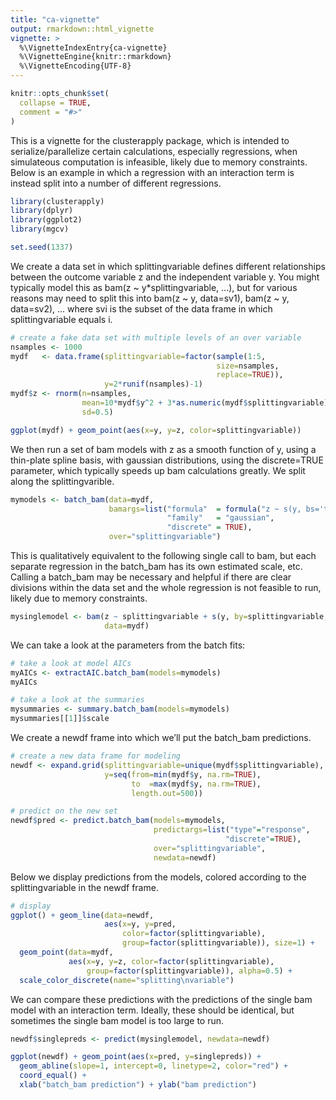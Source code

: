 ```yaml
---
title: "ca-vignette"
output: rmarkdown::html_vignette
vignette: >
  %\VignetteIndexEntry{ca-vignette}
  %\VignetteEngine{knitr::rmarkdown}
  %\VignetteEncoding{UTF-8}
---
```

```r
knitr::opts_chunk$set(
  collapse = TRUE,
  comment = "#>"
)
```

This is a vignette for the clusterapply package, which is intended to serialize/parallelize certain calculations, especially regressions, when simulateous computation is infeasible, likely due to memory constraints. Below is an example in which a regression with an interaction term is instead split into a number of different regressions.

```r
library(clusterapply)
library(dplyr)
library(ggplot2)
library(mgcv)

set.seed(1337)
```

We create a data set in which splittingvariable defines different relationships between the outcome variable z and the independent variable y. You might typically model this as bam(z ~ y*splittingvariable, ...), but for various reasons may need to split this into bam(z ~ y, data=sv1), bam(z ~ y, data=sv2), ... where svi is the subset of the data frame in which splittingvariable equals i.

```r
# create a fake data set with multiple levels of an over variable
nsamples <- 1000
mydf   <- data.frame(splittingvariable=factor(sample(1:5,
                                              size=nsamples,
                                              replace=TRUE)),
                     y=2*runif(nsamples)-1)
mydf$z <- rnorm(n=nsamples,
                mean=10*mydf$y^2 + 3*as.numeric(mydf$splittingvariable),
                sd=0.5)

ggplot(mydf) + geom_point(aes(x=y, y=z, color=splittingvariable))
```

We then run a set of bam models with z as a smooth function of y, using a thin-plate spline basis, with gaussian distributions, using the discrete=TRUE parameter, which typically speeds up bam calculations greatly. We split along the splittingvarible.

```r
mymodels <- batch_bam(data=mydf,
                      bamargs=list("formula"  = formula("z ~ s(y, bs='tp')"),
                                   "family"   = "gaussian",
                                   "discrete" = TRUE),
                      over="splittingvariable")
```

This is qualitatively equivalent to the following single call to bam, but each separate regression in the batch_bam has its own estimated scale, etc. Calling a batch_bam may be necessary and helpful if there are clear divisions within the data set and the whole regression is not feasible to run, likely due to memory constraints.

```r
mysinglemodel <- bam(z ~ splittingvariable + s(y, by=splittingvariable, bs='tp'),
                     data=mydf)
```

We can take a look at the parameters from the batch fits:

```r
# take a look at model AICs
myAICs <- extractAIC.batch_bam(models=mymodels)
myAICs

# take a look at the summaries
mysummaries <- summary.batch_bam(models=mymodels)
mysummaries[[1]]$scale

```

We create a newdf frame into which we'll put the batch_bam predictions.

```r
# create a new data frame for modeling
newdf <- expand.grid(splittingvariable=unique(mydf$splittingvariable),
                     y=seq(from=min(mydf$y, na.rm=TRUE),
                           to  =max(mydf$y, na.rm=TRUE),
                           length.out=500))

# predict on the new set
newdf$pred <- predict.batch_bam(models=mymodels,
                                predictargs=list("type"="response",
                                                "discrete"=TRUE),
                                over="splittingvariable",
                                newdata=newdf)
```

Below we display predictions from the models, colored according to the splittingvariable in the newdf frame.

```r
# display
ggplot() + geom_line(data=newdf,
                     aes(x=y, y=pred,
                         color=factor(splittingvariable),
                         group=factor(splittingvariable)), size=1) +
  geom_point(data=mydf,
             aes(x=y, y=z, color=factor(splittingvariable),
                 group=factor(splittingvariable)), alpha=0.5) +
  scale_color_discrete(name="splitting\nvariable")
```

We can compare these predictions with the predictions of the single bam model with an interaction term. Ideally, these should be identical, but sometimes the single bam model is too large to run.

```r
newdf$singlepreds <- predict(mysinglemodel, newdata=newdf)

ggplot(newdf) + geom_point(aes(x=pred, y=singlepreds)) +
  geom_abline(slope=1, intercept=0, linetype=2, color="red") +
  coord_equal() +
  xlab("batch_bam prediction") + ylab("bam prediction")
```
